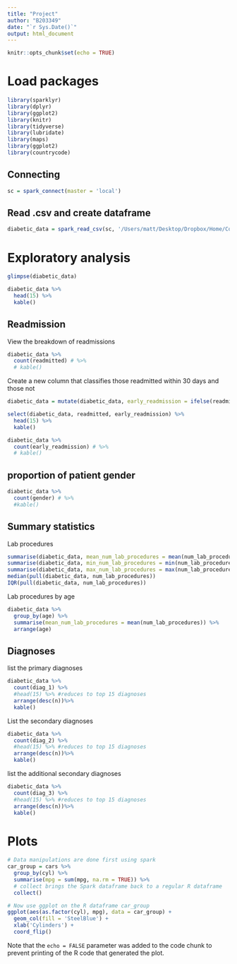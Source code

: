 ```yaml
---
title: "Project"
author: "B203349"
date: "`r Sys.Date()`"
output: html_document
---
```


```r
knitr::opts_chunk$set(echo = TRUE)
```
# Load packages

```r
library(sparklyr)
library(dplyr)
library(ggplot2)
library(knitr)
library(tidyverse) 
library(lubridate) 
library(maps)
library(ggplot2)
library(countrycode)
```

## Connecting

```r
sc = spark_connect(master = 'local')
```

## Read .csv and create dataframe
```r
diabetic_data = spark_read_csv(sc, '/Users/matt/Desktop/Dropbox/Home/College/Edinburgh - MSc Data Science/Big Data Analytics/diabetes_readmissions/RawData/diabetic_data.csv') 
```

# Exploratory analysis

```r
glimpse(diabetic_data)
```


```r
diabetic_data %>% 
  head(15) %>%
  kable()
```
## Readmission
View the breakdown of readmissions

```r
diabetic_data %>% 
  count(readmitted) # %>%
  # kable()
```

Create a new column that classifies those readmitted within 30 days and those not

```r
diabetic_data = mutate(diabetic_data, early_readmission = ifelse(readmitted == '<30', TRUE, FALSE))
```

```r
select(diabetic_data, readmitted, early_readmission) %>%
  head(15) %>%
  kable()
```

```r
diabetic_data %>% 
  count(early_readmission) # %>%
  # kable()
```

## proportion of patient gender
```r
diabetic_data %>% 
  count(gender) # %>%
  #kable()
```
## Summary statistics
Lab procedures
```r
summarise(diabetic_data, mean_num_lab_procedures = mean(num_lab_procedures))
summarise(diabetic_data, min_num_lab_procedures = min(num_lab_procedures))
summarise(diabetic_data, max_num_lab_procedures = max(num_lab_procedures))
median(pull(diabetic_data, num_lab_procedures))
IQR(pull(diabetic_data, num_lab_procedures))
```
Lab procedures by age
```r
diabetic_data %>%
  group_by(age) %>%
  summarise(mean_num_lab_procedures = mean(num_lab_procedures)) %>%
  arrange(age)

```

## Diagnoses
list the primary diagnoses
```r
diabetic_data %>% 
  count(diag_1) %>%
  #head(15) %>% #reduces to top 15 diagnoses
  arrange(desc(n))%>%
  kable()
```
List the secondary diagnoses
```r
diabetic_data %>% 
  count(diag_2) %>%
  #head(15) %>% #reduces to top 15 diagnoses
  arrange(desc(n))%>%
  kable()
```

list the additional secondary diagnoses
```r
diabetic_data %>% 
  count(diag_3) %>%
  #head(15) %>% #reduces to top 15 diagnoses
  arrange(desc(n))%>%
  kable()
```

# Plots

```r
# Data manipulations are done first using spark
car_group = cars %>%
  group_by(cyl) %>%
  summarise(mpg = sum(mpg, na.rm = TRUE)) %>%
  # collect brings the Spark dataframe back to a regular R dataframe
  collect()

# Now use ggplot on the R dataframe car_group
ggplot(aes(as.factor(cyl), mpg), data = car_group) +
  geom_col(fill = 'SteelBlue') +
  xlab('Cylinders') +
  coord_flip()
```
Note that the `echo = FALSE` parameter was added to the code chunk to prevent printing of the R code that generated the plot.
